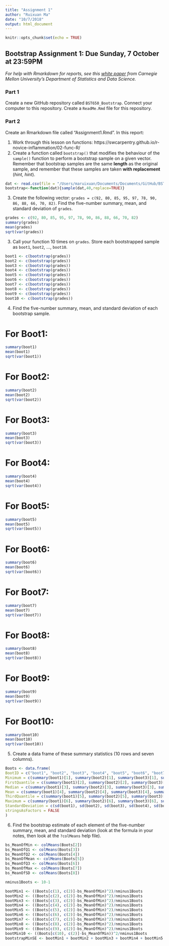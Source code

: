 ```yaml
---
title: "Assignment 1"
author: "Ruixuan Ma"
date: "10/7/2018"
output: html_document
---
```


```r
knitr::opts_chunk$set(echo = TRUE)
```

## Bootstrap Assignment 1: Due Sunday, 7 October at 23:59PM
*For help with Rmarkdown for reports, see this [white paper](http://www.stat.cmu.edu/~cshalizi/rmarkdown/#math-in-r-markdown) from Carnegie Mellon University's Department of Statistics and Data Science.*

### Part 1
Create a new GitHub repository called `BST650_Bootstrap`. Connect your computer to this repository. Create a `ReadMe.Rmd` file for this repository.

### Part 2
Create an Rmarkdown file called "Assignment1.Rmd". In this report:

1. Work through this lesson on functions: https://swcarpentry.github.io/r-novice-inflammation/02-func-R/
2. Create a function called `bootstrap()` that modifies the behaviour of the `sample()` function to perform a bootstrap sample on a given vector. Remember that bootstrap samples are the same **length** as the original sample, and remember that these samples are taken **with replacement** (*hint, hint*).
```r
dat <- read.csv(file = "/Users/maruixuan/Documents/Documents/GitHub/BST650_Bootstrap/inflammation-01.csv", header = FALSE)
bootstrap<-function(dat){sample(dat,40,replace=TRUE)}
```
3. Create the following vector: `grades = c(92, 80, 85, 95, 97, 78, 90, 86, 88, 66, 70, 82)`. Find the five-number summary, mean, and standard deviation of `grades`.
```r
grades <- c(92, 80, 85, 95, 97, 78, 90, 86, 88, 66, 70, 82)
summary(grades)
mean(grades)
sqrt(var(grades))
```
3. Call your function 10 times on `grades`. Store each bootstrapped sample as `boot1`, `boot2`, ..., `boot10`.
```r
boot1 <- c(bootstrap(grades))
boot2 <- c(bootstrap(grades))
boot3 <- c(bootstrap(grades))
boot4 <- c(bootstrap(grades))
boot5 <- c(bootstrap(grades))
boot6 <- c(bootstrap(grades))
boot7 <- c(bootstrap(grades))
boot8 <- c(bootstrap(grades))
boot9 <- c(bootstrap(grades))
boot10 <- c(bootstrap(grades))
```
4. Find the five-number summary, mean, and standard deviation of each bootstrap sample.

# For Boot1:
```r
summary(boot1)
mean(boot1)
sqrt(var(boot1))
```
# For Boot2:
```r
summary(boot2)
mean(boot2)
sqrt(var(boot2))
```
# For Boot3:
```r
summary(boot3)
mean(boot3)
sqrt(var(boot3))
```
# For Boot4:
```r
summary(boot4)
mean(boot4)
sqrt(var(boot4))
```
# For Boot5:
```r
summary(boot5)
mean(boot5)
sqrt(var(boot5))
```
# For Boot6:
```r
summary(boot6)
mean(boot6)
sqrt(var(boot6))
```
# For Boot7:
```r
summary(boot7)
mean(boot7)
sqrt(var(boot7))
```
# For Boot8:
```r
summary(boot8)
mean(boot8)
sqrt(var(boot8))
```
# For Boot9:
```r
summary(boot9)
mean(boot9)
sqrt(var(boot9))
```
# For Boot10:
```r
summary(boot10)
mean(boot10)
sqrt(var(boot10))
```
5. Create a data frame of these summary statistics (10 rows and seven columns).
```r
Boots <- data.frame(
BootID = c("boot1", "boot2", "boot3", "boot4", "boot5", "boot6", "boot7", "boot8", "boot9", "boot10"), 
Minimum = c(summary(boot1)[1], summary(boot2)[1], summary(boot3)[1], summary(boot4)[1],summary(boot5)[1], summary(boot6)[1], summary(boot7)[1], summary(boot8)[1], summary(boot9)[1], summary(boot10)[1]),
FirstQuantile = c(summary(boot1)[2], summary(boot2)[2], summary(boot3)[2], summary(boot4)[2],summary(boot5)[2], summary(boot6)[2], summary(boot7)[2], summary(boot8)[2], summary(boot9)[2], summary(boot10)[2]),
Median = c(summary(boot1)[3], summary(boot2)[3], summary(boot3)[3], summary(boot4)[3],summary(boot5)[3], summary(boot6)[3], summary(boot7)[3], summary(boot8)[3], summary(boot9)[3], summary(boot10)[3]),
Mean = c(summary(boot1)[4], summary(boot2)[4], summary(boot3)[4], summary(boot4)[4],summary(boot5)[4], summary(boot6)[4], summary(boot7)[4], summary(boot8)[4], summary(boot9)[4], summary(boot10)[4]),
ThirdQuantile = c(summary(boot1)[5], summary(boot2)[5], summary(boot3)[5], summary(boot4)[5],summary(boot5)[5], summary(boot6)[5], summary(boot7)[5], summary(boot8)[5], summary(boot9)[5], summary(boot10)[5]),
Maximum = c(summary(boot1)[6], summary(boot2)[6], summary(boot3)[6], summary(boot4)[6],summary(boot5)[6], summary(boot6)[6], summary(boot7)[6], summary(boot8)[6], summary(boot9)[6], summary(boot10)[6]),
StandardDeviation = c(sd(boot1), sd(boot2), sd(boot3), sd(boot4), sd(boot5), sd(boot6), sd(boot7), sd(boot8), sd(boot9), sd(boot10)),
stringsAsFactors = FALSE
)
```
6. Find the bootstrap estimate of each element of the five-number summary, mean, and standard deviation (look at the formula in your notes, then look at the `?colMeans` help file).
```r
bs_MeanOfMin <- colMeans(Boots[2])
bs_MeanOfQ1 <- colMeans(Boots[3])
bs_MeanOfQ2 <- colMeans(Boots[4])
bs_MeanOfMean <- colMeans(Boots[5])
bs_MeanOfQ3 <- colMeans(Boots[6])
bs_MeanOfMax <- colMeans(Boots[7])
bs_MeanOfSD <- colMeans(Boots[8])

nminus1Boots <- 10-1

bootMin1 <- ((Boots[c(1), c(2)]-bs_MeanOfMin)^2)/nminus1Boots
bootMin2 <- ((Boots[c(2), c(2)]-bs_MeanOfMin)^2)/nminus1Boots
bootMin3 <- ((Boots[c(3), c(2)]-bs_MeanOfMin)^2)/nminus1Boots
bootMin4 <- ((Boots[c(4), c(2)]-bs_MeanOfMin)^2)/nminus1Boots
bootMin5 <- ((Boots[c(5), c(2)]-bs_MeanOfMin)^2)/nminus1Boots
bootMin6 <- ((Boots[c(6), c(2)]-bs_MeanOfMin)^2)/nminus1Boots
bootMin7 <- ((Boots[c(7), c(2)]-bs_MeanOfMin)^2)/nminus1Boots
bootMin8 <- ((Boots[c(8), c(2)]-bs_MeanOfMin)^2)/nminus1Boots
bootMin9 <- ((Boots[c(9), c(2)]-bs_MeanOfMin)^2)/nminus1Boots
bootMin10 <- ((Boots[c(10), c(2)]-bs_MeanOfMin))^2/nminus1Boots
bootstrapMinSE <- bootMin1 + bootMin2 + bootMin3 + bootMin4 + bootMin5 + bootMin6 + bootMin7 + bootMin8 + bootMin9 + bootMin10
```